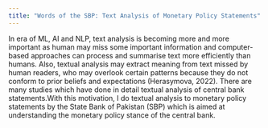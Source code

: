 ---
title: "Words of the SBP: Text Analysis of Monetary Policy Statements"
---
In era of ML, AI and NLP, text analysis is becoming more and more important as human may miss some important information and computer-based approaches can process and summarise text more efficiently than humans. Also, textual analysis may extract meaning from text missed by human readers, who may overlook certain patterns because they do not conform to prior beliefs and expectations (Herasymova, 2022). There are many studies which have done in detail textual analysis of central bank statements.With this motivation, I do textual analysis to monetary policy statements by the State Bank of Pakistan (SBP) which is aimed at understanding the monetary policy stance of the central bank.